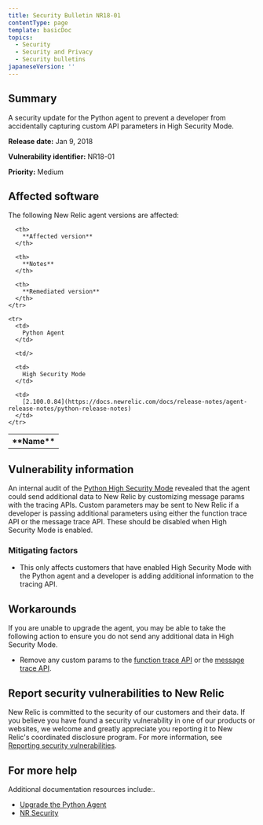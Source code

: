```yaml
---
title: Security Bulletin NR18-01
contentType: page
template: basicDoc
topics:
  - Security
  - Security and Privacy
  - Security bulletins
japaneseVersion: ''
---
```


## Summary

A security update for the Python agent to prevent a developer from accidentally capturing custom API parameters in High Security Mode.

**Release date:** Jan 9, 2018

**Vulnerability identifier:** NR18-01

**Priority:** Medium

## Affected software

The following New Relic agent versions are affected:

<Table>
  <tbody>
    <tr>
      <th>
        **Name**
      </th>

      <th>
        **Affected version**
      </th>

      <th>
        **Notes**
      </th>

      <th>
        **Remediated version**
      </th>
    </tr>

    <tr>
      <td>
        Python Agent
      </td>

      <td/>

      <td>
        High Security Mode
      </td>

      <td>
        [2.100.0.84](https://docs.newrelic.com/docs/release-notes/agent-release-notes/python-release-notes)
      </td>
    </tr>
  </tbody>
</Table>

## Vulnerability information

An internal audit of the [Python High Security Mode](https://docs.newrelic.com/docs/agents/python-agent/configuration/python-agent-configuration#high_security) revealed that the agent could send additional data to New Relic by customizing message params with the tracing APIs. Custom parameters may be sent to New Relic if a developer is passing additional parameters using either the function trace API or the message trace API. These should be disabled when High Security Mode is enabled.

### Mitigating factors

* This only affects customers that have enabled High Security Mode with the Python agent and a developer is adding additional information to the tracing API.

## Workarounds

If you are unable to upgrade the agent, you may be able to take the following action to ensure you do not send any additional data in High Security Mode.

* Remove any custom params to the [function trace API](https://docs.newrelic.com/docs/agents/python-agent/python-agent-api/function_trace) or the [message trace API](https://docs.newrelic.com/docs/agents/python-agent/python-agent-api/message-trace).

## Report security vulnerabilities to New Relic

New Relic is committed to the security of our customers and their data. If you believe you have found a security vulnerability in one of our products or websites, we welcome and greatly appreciate you reporting it to New Relic's coordinated disclosure program. For more information, see [Reporting security vulnerabilities](/docs/security/new-relic-security/data-privacy/reporting-security-vulnerabilities).

## For more help

Additional documentation resources include:.

* [Upgrade the Python Agent](https://docs.newrelic.com/docs/agents/python-agent/installation-configuration/upgrade-python-agent)
* [NR Security](https://newrelic.com/why-new-relic/security "Link opens in a new window.")
